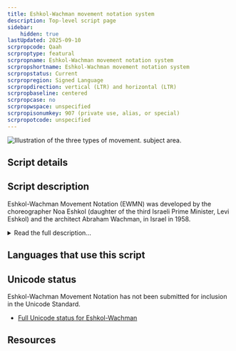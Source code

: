 ```yaml
---
title: Eshkol-Wachman movement notation system
description: Top-level script page
sidebar:
    hidden: true
lastUpdated: 2025-09-10
scrpropcode: Qaah
scrproptype: featural
scrpropname: Eshkol-Wachman movement notation system
scrpropshortname: Eshkol-Wachman movement notation system
scrpropstatus: Current
scrpropregion: Signed Language
scrpropdirection: vertical (LTR) and horizontal (LTR)
scrpropbaseline: centered
scrpropcase: no
scrpropwspace: unspecified
scrpropisonumkey: 907 (private use, alias, or special)
scrpropotcode: unspecified
---
```



![](../images/qaah-sample.jpg "Illustration of the three types of movement.  subject area.")

## Script details

<ScriptDetails />

## Script description

Eshkol-Wachman Movement Notation (EWMN) was developed by the choreographer Noa Eshkol (daughter of the third Israeli Prime Minister, Levi Eshkol) and the architect Abraham Wachman, in Israel in 1958.

<details>
<summary>Read the full description...</summary>It is a notation system to describe body movements, particularly but not exclusively in the context of writing down dance scores.

EWMN has had such diverse applications as the transcription of sign languages, in teaching martial arts, and to record animal behaviour, for example courting behaviour. It has also been used as an aid in the diagnosis of Autism spectrum disorders, to demonstrate abnormal reflexes and patterns of movement, which can be indicative of such a disorder.

The system is written on a specially ruled page with horizontal lines representing parts of the body, and vertical lines marking out columns representing units of time. The page can be ruled so that as many or as few body parts as are necessary can be represented. The symbols themselves represent movements, which are written from left to right in chronological order. 

_This script is not currently recognized by [ISO 15924](http://www.unicode.org/iso15924/), but is included in ScriptSource for research purposes. If you have any information on this script, please add the information to the site. Your contributions can be a great help in refining and expanding the ISO 15924 standard._
</details>

## Languages that use this script

<WsList script='Qaah' wsMax='5' />

## Unicode status

Eshkol-Wachman Movement Notation has not been submitted for inclusion in the Unicode Standard.

- [Full Unicode status for Eshkol-Wachman](/scrlang/unicode/qaah-unicode)



## Resources

<ScriptResources detailSummary='seemore' />

